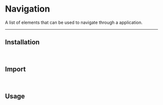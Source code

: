 
# Navigation
A list of elements that can be used to navigate through a application.

<ComponentSources component="navigation"/>

---

## Installation

<PackageManagerTabs command="@andore-ui/navigation"/>

<br/>

## Import

<ImportComponentTabs
    components="NavigationList, NavigationHeadline, NavigationItem, NavigationDivider"
    library="navigation"/>

<br/>

## Usage

<ComponentPreviewTabs>
    <ComponentPreviewTabPanel value="preview">
        <Preview/>
    </ComponentPreviewTabPanel>
    <ComponentPreviewTabPanel value="code" >
        <Code/>
    </ComponentPreviewTabPanel>
</ComponentPreviewTabs>
